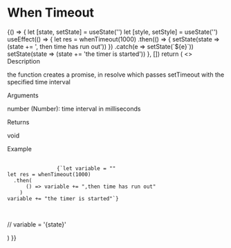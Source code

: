 

<Meta title="MDX/Helpers/When Timeout" />

# When Timeout

<!-- add a plugin description -->

<Canvas>
  <Story name="When Timeout Usage">
    {() => {
      let [state, setState] = useState('')
      let [style, setStyle] = useState('')
      useEffect(() => {
        let res = whenTimeout(1000)
          .then(() => {
            setState(state => (state += ', then time has run out'))
          })
          .catch(e => setState(`${e}`))
        setState(state => (state += 'the timer is started'))
      }, [])
      return (
        <>
          <div>
            <span className="font-bold">Description</span>
            <p className="p-2">
              the function creates a promise, in resolve which passes setTimeout
              with the specified time interval
            </p>
          </div>
          <div>
            <span className="font-bold">Arguments</span>
            <p className="p-2">
              <span className="ui-text-ink-secondary">number (Number)</span>:
              time interval in milliseconds
            </p>
          </div>
          <div>
            <span className="font-bold">Returns</span>
            <p className="p-2">
              <span className="ui-text-ink-secondary">void</span>
            </p>
          </div>
          <span className="font-bold">Example</span>
          <div className="yobta-bg-paper-2 w-max p-4">
            <pre>
              <code>
                {`let variable = ""
let res = whenTimeout(1000)
  .then(
      () => variable += ",then time has run out"
    )
variable += "the timer is started"`}
              </code>
            </pre>
            <p className="ui-text-color-14 p-4">// variable = '{state}'</p>
          </div>
        </>
      )
    }}
  </Story>
</Canvas>
